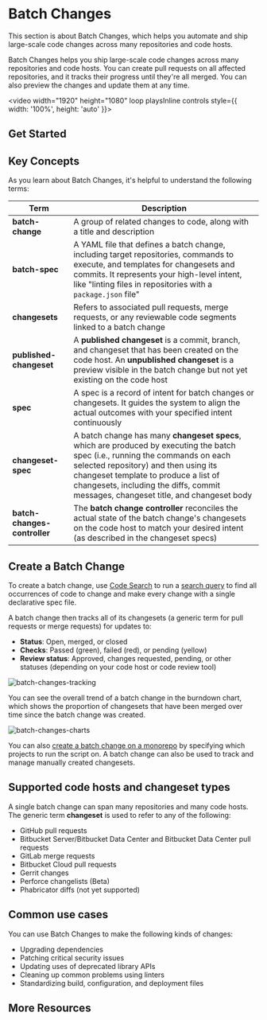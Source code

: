 # Batch Changes

<p className="subtitle">This section is about Batch Changes, which helps you automate and ship large-scale code changes across many repositories and code hosts.</p>

Batch Changes helps you ship large-scale code changes across many repositories and code hosts. You can create pull requests on all affected repositories, and it tracks their progress until they're all merged. You can also preview the changes and update them at any time.

<video width="1920" height="1080" loop playsInline controls style={{ width: '100%', height: 'auto' }}>
 <source src="https://storage.googleapis.com/sourcegraph-assets/Docs/Media/batch-changes.webm" type="video/webm"/>
</video>

## Get Started

<QuickLinks>
<QuickLink title="Quickstart" icon='lightbulb' href="/batch_changes/quickstart" description="Get started with Batch Changes." />
<QuickLink title="Create a Batch Change" icon='presets' href="/batch_changes/explanations/introduction_to_batch_changes" description="Learn how Batch Changes works." />
<QuickLink title="Examples" icon='theming' href="/batch_changes/references/requirements" description="Learn about the requirements for running Batch Changes." />
<QuickLink title="Batch Spec Reference" icon='installation' href="https://www.youtube.com/watch?v=GKyHYqH6ggY" description="Watch the Batch Changes demo video to see what it's capable of." />
</QuickLinks>

## Key Concepts

As you learn about Batch Changes, it's helpful to understand the following terms:

|           **Term**           |                                                                                                                                            **Description**                                                                                                                                            |
| ---------------------------- | ----------------------------------------------------------------------------------------------------------------------------------------------------------------------------------------------------------------------------------------------------------------------------------------------------- |
| **batch-change**             | A group of related changes to code, along with a title and description                                                                                                                                                                                                                                |
| **batch-spec**               | A YAML file that defines a batch change, including target repositories, commands to execute, and templates for changesets and commits. It represents your high-level intent, like "linting files in repositories with a `package.json` file"                                                          |
| **changesets**               | Refers to associated pull requests, merge requests, or any reviewable code segments linked to a batch change                                                                                                                                                                                          |
| **published-changeset**      | A **published changeset** is a commit, branch, and changeset that has been created on the code host. An **unpublished changeset** is a preview visible in the batch change but not yet existing on the code host                                                                                      |
| **spec**                     | A spec is a record of intent for batch changes or changesets. It guides the system to align the actual outcomes with your specified intent continuously                                                                                                                                               |
| **changeset-spec**           | A batch change has many **changeset specs**, which are produced by executing the batch spec (i.e., running the commands on each selected repository) and then using its changeset template to produce a list of changesets, including the diffs, commit messages, changeset title, and changeset body |
| **batch-changes-controller** | The **batch change controller** reconciles the actual state of the batch change's changesets on the code host to match your desired intent (as described in the changeset specs)                                                                                                                      |

## Create a Batch Change

To create a batch change, use [Code Search](/code-search) to run a [search query](/code-search/queries) to find all occurrences of code to change and make every change with a single declarative spec file.

A batch change then tracks all of its changesets (a generic term for pull requests or merge requests) for updates to:

- **Status**: Open, merged, or closed
- **Checks**: Passed (green), failed (red), or pending (yellow)
- **Review status**: Approved, changes requested, pending, or other statuses (depending on your code host or code review tool)

![batch-changes-tracking](https://sourcegraphstatic.com/docs/images/batch_changes/batch_tracking_sourcegraph_prs.png)

You can see the overall trend of a batch change in the burndown chart, which shows the proportion of changesets that have been merged over time since the batch change was created.

![batch-changes-charts](https://sourcegraphstatic.com/docs/images/batch_changes/batch_tracking_sourcegraph_prs_burndown.png)

You can also [create a batch change on a monorepo](/batch_changes/how-tos/creating_changesets_per_project_in_monorepos) by specifying which projects to run the script on. A batch change can also be used to track and manage manually created changesets.

## Supported code hosts and changeset types

A single batch change can span many repositories and many code hosts. The generic term **changeset** is used to refer to any of the following:

- GitHub pull requests
- Bitbucket Server/Bitbucket Data Center and Bitbucket Data Center pull requests
- GitLab merge requests
- Bitbucket Cloud pull requests
- Gerrit changes
- Perforce changelists (Beta)
- Phabricator diffs (not yet supported)

## Common use cases

You can use Batch Changes to make the following kinds of changes:

- Upgrading dependencies
- Patching critical security issues
- Updating uses of deprecated library APIs
- Cleaning up common problems using linters
- Standardizing build, configuration, and deployment files

## More Resources

<QuickLinks>
<QuickLink title="Batch Changes design theory" icon='lightbulb' href="/batch-changes/design" description="Learn everything about how is the Batch Changes feature designed." />
<QuickLink title="Requirements" icon='presets' href="/batch-changes/requirements" description="Learn about the requirements before getting started with Batch Changes with the Sourcegraph CLI." />
</QuickLinks>
